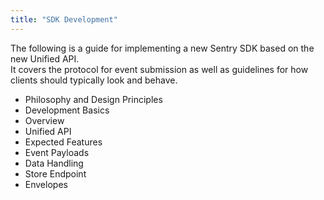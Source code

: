 ```yaml
---
title: "SDK Development"
---
```


The following is a guide for implementing a new Sentry SDK based on the new <Link to="/sdk/unified-api">Unified API</Link>.<br/>
It covers the protocol for event submission as well as guidelines for how clients should
typically look and behave.

- <Link to="/sdk/philosophy/">Philosophy and Design Principles</Link>
- <Link to="/sdk/basics/">Development Basics</Link>
- <Link to="/sdk/overview/">Overview</Link>
- <Link to="/sdk/unified-api/">Unified API</Link>
- <Link to="/sdk/features/">Expected Features</Link>
- <Link to="/sdk/event-payloads/">Event Payloads</Link>
- <Link to="/sdk/data-handling/">Data Handling</Link>
- <Link to="/sdk/store/">Store Endpoint</Link>
- <Link to="/sdk/envelopes/">Envelopes</Link>
